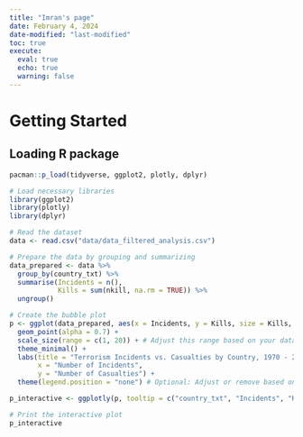 ```yaml
---
title: "Imran's page"
date: February 4, 2024
date-modified: "last-modified"
toc: true
execute: 
  eval: true
  echo: true
  warning: false
---
```


# Getting Started

## Loading R package

```r
pacman::p_load(tidyverse, ggplot2, plotly, dplyr)

```

```r
# Load necessary libraries
library(ggplot2)
library(plotly)
library(dplyr)

# Read the dataset
data <- read.csv("data/data_filtered_analysis.csv")

# Prepare the data by grouping and summarizing
data_prepared <- data %>%
  group_by(country_txt) %>%
  summarise(Incidents = n(),
            Kills = sum(nkill, na.rm = TRUE)) %>%
  ungroup()
```

```r
# Create the bubble plot
p <- ggplot(data_prepared, aes(x = Incidents, y = Kills, size = Kills, color = country_txt)) +
  geom_point(alpha = 0.7) +
  scale_size(range = c(1, 20)) + # Adjust this range based on your data to make the plot look better
  theme_minimal() +
  labs(title = "Terrorism Incidents vs. Casualties by Country, 1970 - 2023",
       x = "Number of Incidents",
       y = "Number of Casualties") +
  theme(legend.position = "none") # Optional: Adjust or remove based on preference

p_interactive <- ggplotly(p, tooltip = c("country_txt", "Incidents", "Kills"))

# Print the interactive plot
p_interactive
```

```         
```
